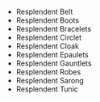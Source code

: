 - <WowHeadItem id="14327">Resplendent Belt</WonderfulHeadItem>
- <WowHeadItem id="14319">Resplendent Boots</WonderfulHeadItem>
- <WowHeadItem id="14320">Resplendent Bracelets</WonderfulHeadItem>
- <WowHeadItem id="14322">Resplendent Circlet</WonderfulHeadItem>
- <WowHeadItem id="14321">Resplendent Cloak</WonderfulHeadItem>
- <WowHeadItem id="14325">Resplendent Epaulets</WonderfulHeadItem>
- <WowHeadItem id="14323">Resplendent Gauntlets</WonderfulHeadItem>
- <WowHeadItem id="14326">Resplendent Robes</WonderfulHeadItem>
- <WowHeadItem id="14324">Resplendent Sarong</WonderfulHeadItem>
- <WowHeadItem id="14318">Resplendent Tunic</WonderfulHeadItem>